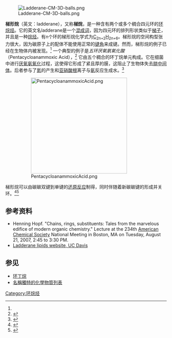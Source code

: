 [[File:Ladderane-CM-3D-balls.png|thumb]]

'''梯形烷'''（英文：ladderane），又称'''梯烷'''，是一种含有两个或多个稠合四元环的[[环烷烃|环烷烃]]。它的英文名ladderane是一个[[混成词|混成词]]，因为四元环的排列形状类似于[[梯子|梯子]]，并且是一种[[烷烃|烷烃]]。有n个环的梯形烷化学式为[[碳|C]]<sub>2n+2</sub>[[氢|H]]<sub>2n+6</sub>。梯形烷的空间构型张力很大，因为碳原子上的配体不能使用正常的[[键角|键角]]来成键。然而，梯形烷的例子已经在生物体内被发现。<ref name="nouri-a"/> 一个典型的例子是''五环厌氧氨氧化酸''（Pentacycloanammoxic Acid），<ref>{{cite journal
 | journal = Nature
 | volume =  419
 | pages = 708–712
 | year = 2002
 | doi = 10.1038/nature01128
 | title = Linearly concatenated cyclobutane lipids form a dense bacterial membrane
 | author = J. S. Sinninghe Damsté, M. Strous, W. I. C. Rijpstra, E. C. Hopmans, J. A. J. Geenevasen, A. C. T. van Duin, L. A. van Niftrik and M. S. M. Jetten
 | pmid = 12384695
 | issue = 6908}}</ref> 它由五个稠合的环丁烷单元构成。它在细菌中进行[[厌氧氨氧化|厌氧氨氧化]]过程，这使得它形成了紧且厚的膜，这阻止了生物体失去[[肼|肼]][[中间体|中间体]]。后者参与了[[氮|氮]]的产生和[[亚硝酸根|亚硝酸根]]离子与[[氨|氨]]反应生成水。<ref>{{cite journal
 | title = Enantioselective Synthesis of Pentacycloanammoxic Acid
 | author = Vincent Mascitti and [[E._J._Corey|E. J. Corey]]
 | journal =  [[J._Am._Chem._Soc.|J. Am. Chem. Soc.]]
 | year = 2006
 | volume =  128
 | issue = 10
 | pages = 3118
 | doi = 10.1021/ja058370g
 | pmid = 16522072}}</ref>

:[[Image:PentacycloanammoxicAcid.png|300px]]

梯形烷可以由碳碳双键到单键的[[还原反应|还原反应]]制得，同时伴随着新碳碳键的形成并关环。<ref name="nouri-a">{{cite journal|author=Nouri, D H, Tantillo, D J | title=They Came from the Deep: Syntheses, Applications, and Biology of Ladderanes | journal=Curr. Org. Chem. | year=2006 | volume=10 | pages=2055–2074 | doi=10.2174/138527206778742678|issue=16}}</ref><ref name="nouri-b">{{cite conference|author=Nouri, D H and Tantillo, D J | title=Ladderane Formation Mechanisms: The Uphill Battle | booktitle=232nd [[American_Chemical_Society|ACS]] National Meeting, San Francisco, CA, September 10-14, 2006 | pages=COMP 247}}</ref>

==参考资料==
{{Reflist}}
* Henning Hopf. "Chains, rings, substituents: Tales from the marvelous edifice of modern organic chemistry." Lecture at the 234th [[American_Chemical_Society|American Chemical Society]] National Meeting in Boston, MA on Tuesday, August 21, 2007, 2:45 to 3:30 PM. 
* [http://blueline.ucdavis.edu/2ndTier/3rdTier/Ladderanes.html Ladderane lipids website, UC Davis] {{Wayback|url=http://blueline.ucdavis.edu/2ndTier/3rdTier/Ladderanes.html |date=20111002171031 }}

==参见==
* [[环丁烷|环丁烷]]
* [[名稱獨特的化學物質列表|名稱獨特的化學物質列表]]

[[Category:环烷烃|Category:环烷烃]]

{{碳環與雜環}}
